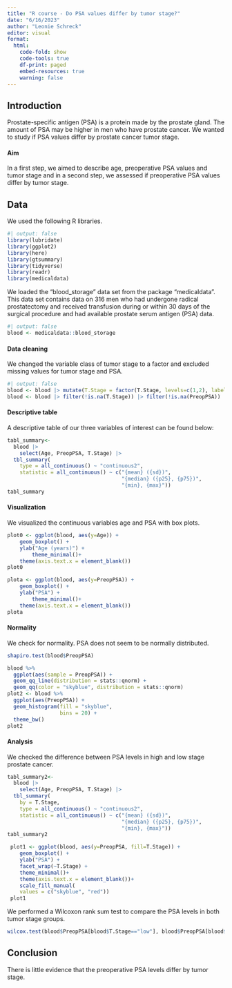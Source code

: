 ```yaml
---
title: "R course - Do PSA values differ by tumor stage?"
date: "6/16/2023"
author: "Leonie Schreck"
editor: visual
format:
  html:
    code-fold: show
    code-tools: true
    df-print: paged
    embed-resources: true
    warning: false
---
```


## Introduction

Prostate-specific antigen (PSA) is a protein made by the prostate gland. The amount of PSA may be higher in men who have prostate cancer. We wanted to study if PSA values differ by prostate cancer tumor stage.

#### **Aim**

In a first step, we aimed to describe age, preoperative PSA values and tumor stage and in a second step, we assessed if preoperative PSA values differ by tumor stage.

## Data

We used the following R libraries.

```r
#| output: false
library(lubridate)
library(ggplot2)
library(here)
library(gtsummary)
library(tidyverse)
library(readr)
library(medicaldata)
```

We loaded the "blood_storage" data set from the package "medicaldata". This data set contains data on 316 men who had undergone radical prostatectomy and received transfusion during or within 30 days of the surgical procedure and had available prostate serum antigen (PSA) data.

```r
#| output: false
blood <- medicaldata::blood_storage

```

#### **Data cleaning**

We changed the variable class of tumor stage to a factor and excluded missing values for tumor stage and PSA.

```r
#| output: false
blood <- blood |> mutate(T.Stage = factor(T.Stage, levels=c(1,2), labels=c("low","high")))
blood <- blood |> filter(!is.na(T.Stage)) |> filter(!is.na(PreopPSA))
```

#### Descriptive table

A descriptive table of our three variables of interest can be found below:

```r
tabl_summary<-
  blood |>
    select(Age, PreopPSA, T.Stage) |>
  tbl_summary(
    type = all_continuous() ~ "continuous2",
    statistic = all_continuous() ~ c("{mean} ({sd})", 
                                     "{median} ({p25}, {p75})", 
                                     "{min}, {max}"))
tabl_summary
```

#### Visualization

We visualized the continuous variables age and PSA with box plots.

```r
plot0 <- ggplot(blood, aes(y=Age)) + 
    geom_boxplot() + 
    ylab("Age (years)") +
        theme_minimal()+
    theme(axis.text.x = element_blank())
plot0

plota <- ggplot(blood, aes(y=PreopPSA)) + 
    geom_boxplot() + 
    ylab("PSA") +
        theme_minimal()+
    theme(axis.text.x = element_blank())
plota

```

#### Normality

We check for normality. PSA does not seem to be normally distributed.

```r
shapiro.test(blood$PreopPSA)

blood %>%
  ggplot(aes(sample = PreopPSA)) + 
  geom_qq_line(distribution = stats::qnorm) +
  geom_qq(color = "skyblue", distribution = stats::qnorm)
plot2 <- blood %>%
  ggplot(aes(PreopPSA)) +
  geom_histogram(fill = "skyblue",
                 bins = 20) +
  theme_bw()
plot2
```

#### Analysis

We checked the difference between PSA levels in high and low stage prostate cancer.

```r
tabl_summary2<-
  blood |>
    select(Age, PreopPSA, T.Stage) |>
  tbl_summary(
    by = T.Stage,
    type = all_continuous() ~ "continuous2",
    statistic = all_continuous() ~ c("{mean} ({sd})", 
                                     "{median} ({p25}, {p75})", 
                                     "{min}, {max}"))
tabl_summary2

 plot1 <- ggplot(blood, aes(y=PreopPSA, fill=T.Stage)) + 
    geom_boxplot() + 
    ylab("PSA") +
    facet_wrap(~T.Stage) +
    theme_minimal()+
    theme(axis.text.x = element_blank())+
    scale_fill_manual(
    values = c("skyblue", "red"))
 plot1
```

We performed a Wilcoxon rank sum test to compare the PSA levels in both tumor stage groups.

```r
wilcox.test(blood$PreopPSA[blood$T.Stage=="low"], blood$PreopPSA[blood$T.Stage=="high"])

```

## Conclusion

There is little evidence that the preoperative PSA levels differ by tumor stage.
